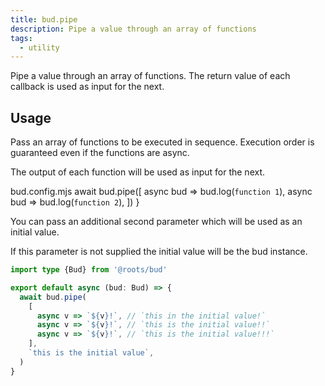 ```yaml
---
title: bud.pipe
description: Pipe a value through an array of functions
tags:
  - utility
---
```


Pipe a value through an array of functions. The return value of each callback is used as input for the next.

## Usage

Pass an array of functions to be executed in sequence. Execution order is guaranteed even if the functions are async.

The output of each function will be used as input for the next.

bud.config.mjs
await bud.pipe([
async bud => bud.log(`function 1`),
async bud => bud.log(`function 2`),
])
}

You can pass an additional second parameter which will be used as an initial value.

If this parameter is not supplied the initial value will be the bud instance.

```ts title=bud.config.ts
import type {Bud} from '@roots/bud'

export default async (bud: Bud) => {
  await bud.pipe(
    [
      async v => `${v}!`, // `this in the initial value!`
      async v => `${v}!`, // `this is the initial value!!`
      async v => `${v}!`, // `this is the initial value!!!`
    ],
    `this is the initial value`,
  )
}
```
